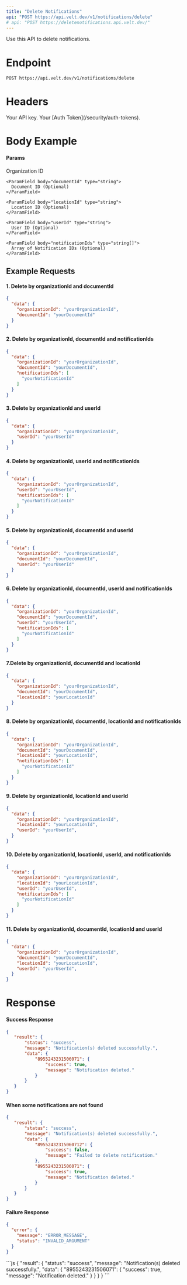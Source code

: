 ```yaml
---
title: "Delete Notifications"
api: "POST https://api.velt.dev/v1/notifications/delete"
# api: "POST https://deletenotifications.api.velt.dev/"
---
```


Use this API to delete notifications.

# Endpoint

`POST https://api.velt.dev/v1/notifications/delete`

# Headers

<ParamField header="x-velt-api-key" type="string" required>
  Your API key.
</ParamField>

<ParamField header="x-velt-auth-token" type="string" required>
  Your [Auth Token](/security/auth-tokens).
</ParamField>

# Body Example

#### Params

<ParamField body="data" type="object" required>
  <Expandable title="properties">
    <ParamField body="organizationId" type="string" required>
      Organization ID
    </ParamField>

    <ParamField body="documentId" type="string">
      Document ID (Optional)
    </ParamField>

    <ParamField body="locationId" type="string">
      Location ID (Optional)
    </ParamField>

    <ParamField body="userId" type="string">
      User ID (Optional)
    </ParamField>

    <ParamField body="notificationIds" type="string[]">
      Array of Notification IDs (Optional)
    </ParamField>
  </Expandable>
</ParamField>

## **Example Requests**

#### 1. Delete by organizationId and documentId

```JSON
{
  "data": {
    "organizationId": "yourOrganizationId",
    "documentId": "yourDocumentId"
  }
}
```

#### 2. Delete by organizationId, documentId and notificationIds

```JSON
{
  "data": {
    "organizationId": "yourOrganizationId",
    "documentId": "yourDocumentId",
    "notificationIds": [
      "yourNotificationId"
    ]
  }
}
```

#### 3. Delete by organizationId and userId

```JSON
{
  "data": {
    "organizationId": "yourOrganizationId",
    "userId": "yourUserId"
  }
}
```

#### 4. Delete by organizationId, userId and notificationIds

```JSON
{
  "data": {
    "organizationId": "yourOrganizationId",
    "userId": "yourUserId",
    "notificationIds": [
      "yourNotificationId"
    ]
  }
}
```

#### 5. Delete by organizationId, documentId and userId

```JSON
{
  "data": {
    "organizationId": "yourOrganizationId",
    "documentId": "yourDocumentId",
    "userId": "yourUserId"
  }
}
```

#### 6. Delete by organizationId, documentId, userId and notificationIds

```JSON
{
  "data": {
    "organizationId": "yourOrganizationId",
    "documentId": "yourDocumentId",
    "userId": "yourUserId",
    "notificationIds": [
      "yourNotificationId"
    ]
  }
}
```

#### 7.Delete by organizationId, documentId and locationId

```JSON
{
  "data": {
    "organizationId": "yourOrganizationId",
    "documentId": "yourDocumentId",
    "locationId": "yourLocationId"
  }
}
```

#### 8. Delete by organizationId, documentId, locationId and notificationIds

```JSON
{
  "data": {
    "organizationId": "yourOrganizationId",
    "documentId": "yourDocumentId",
    "locationId": "yourLocationId",
    "notificationIds": [
      "yourNotificationId"
    ]
  }
}
```

#### 9. Delete by organizationId, locationId and userId

```JSON
{
  "data": {
    "organizationId": "yourOrganizationId",
    "locationId": "yourLocationId",
    "userId": "yourUserId",
  }
}
```

#### 10. Delete by organizationId, locationId, userId, and notificationIds

```JSON
{
  "data": {
    "organizationId": "yourOrganizationId",
    "locationId": "yourLocationId",
    "userId": "yourUserId",
    "notificationIds": [
      "yourNotificationId"
    ]
  }
}
```

#### 11. Delete by organizationId, documentId, locationId and userId

```JSON
{
  "data": {
    "organizationId": "yourOrganizationId",
    "documentId": "yourDocumentId",
    "locationId": "yourLocationId",
    "userId": "yourUserId",
  }
}
```


# Response

#### Success Response

```JSON
{
   "result": {
       "status": "success",
       "message": "Notification(s) deleted successfully.",
       "data": {
           "8955243231506071": {
               "success": true,
               "message": "Notification deleted."
           }
       }
   }
}
```
#### When some notifications are not found
```JSON
{
   "result": {
       "status": "success",
       "message": "Notification(s) deleted successfully.",
       "data": {
           "89552432315060712": {
               "success": false,
               "message": "Failed to delete notification."
           },
           "8955243231506071": {
               "success": true,
               "message": "Notification deleted."
           }
       }
   }
}
```

#### Failure Response

```JSON
{
  "error": {
    "message": "ERROR_MESSAGE",
    "status": "INVALID_ARGUMENT"
  }
}
```

<ResponseExample>
```js
{
   "result": {
       "status": "success",
       "message": "Notification(s) deleted successfully.",
       "data": {
           "8955243231506071": {
               "success": true,
               "message": "Notification deleted."
           }
       }
   }
}
```
</ResponseExample>